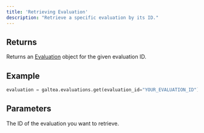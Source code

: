 ```yaml
---
title: 'Retrieving Evaluation'
description: "Retrieve a specific evaluation by its ID."
---
```


## Returns
Returns an [Evaluation](/concepts/product/evaluation) object for the given evaluation ID.

## Example
```python
evaluation = galtea.evaluations.get(evaluation_id="YOUR_EVALUATION_ID")
```

## Parameters
<ResponseField name="evaluation_id" type="string" required>
  The ID of the evaluation you want to retrieve.
</ResponseField>
